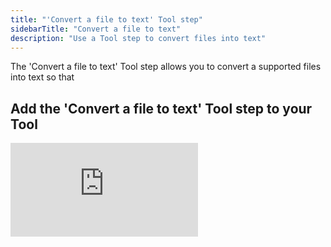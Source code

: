 ```yaml
---
title: "'Convert a file to text' Tool step"
sidebarTitle: "Convert a file to text"
description: "Use a Tool step to convert files into text"
---
```


The 'Convert a file to text' Tool step allows you to convert a supported files into text so that 

## Add the 'Convert a file to text' Tool step to your Tool

<div style={{ width:"100%",position:"relative","padding-top":"56.75%" }}>
<iframe src="https://app.supademo.com/embed/cmc2p8jnfkqwisn1rdpsb1xtm" frameBorder="0" title="Add the Convert a file to text Tool step to your Tool" allow="clipboard-write" webkitallowfullscreen="true" mozallowfullscreen="true" allowfullscreen style={{ position:"absolute",top:0,left:0,width:"100%",height:"100%",border:"3px solid #5E43CE",borderRadius:"10px" }} />

</div>

You can add the 'Convert a file to text' Tool step to your Tool by:

1. Creating a new Tool, then searching for the 'Convert a file to text' Tool step
2. Click 'Expand' to see the full Tool step
3. Add the file you want to convert to text
4. Click 'Run step' to run the Tool step

## What file types are supported?

## Advanced Settings

Supported formats are:
* PDF (no ocr)
* Word (`.doc`, `.docx`)
* Excel (`.xlsx`, `.xls`)
* CSV
* Audio (`.mp3`, `.mp4`, `.mp2`, `.aac`, `.wav`, `.flac`, `.pcm`, `.m4a`, `.ogg`, `.opu`, `.webm`)
* JSON
* TXT

<Note>Audio transcription is completed using the Deepgram model.</Note>

### LLM Friendly Format

A checkbox that, when selected, will convert your text into a format that is more friendly for LLMs. 

## Common errors

<Accordion title="Unsupported file type">
  The error message similar to the one below indicates that a file that is not supported was added to the Tool step. 
  `Unsupported file type: pdf`
</Accordion>